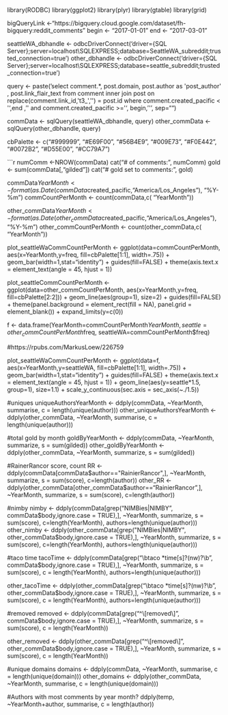 library(RODBC)
library(ggplot2)
library(plyr)
library(gtable)
library(grid)

bigQueryLink <-"https://bigquery.cloud.google.com/dataset/fh-bigquery:reddit_comments"
begin <- "2017-01-01"
end <- "2017-03-01"

seattleWA_dbhandle <- odbcDriverConnect('driver={SQL Server};server=localhost\\SQLEXPRESS;database=SeattleWA_subreddit;trusted_connection=true')
other_dbhandle <- odbcDriverConnect('driver={SQL Server};server=localhost\\SQLEXPRESS;database=seattle_subreddit;trusted_connection=true')

query <- paste('select comment.*, post.domain, post.author as \'post_author\' 
, post.link_flair_text 
from comment
inner join post on replace(comment.link_id,\'t3_\',\'\') = post.id
                where comment.created_pacific <
\'',end ,'\'
and comment.created_pacific >=\'', begin,'\'', sep="")

commData <- sqlQuery(seattleWA_dbhandle, query)
other_commData <- sqlQuery(other_dbhandle, query)


cbPalette <- c("#999999", "#E69F00", "#56B4E9", "#009E73", "#F0E442", "#0072B2", "#D55E00", "#CC79A7")

```r
numComm <-NROW(commData)
cat("# of comments: ", numComm) 
gold <- sum(commData[,"gilded"])
cat("# gold set to comments:", gold)

commData$YearMonth <- format(as.Date(commData$created_pacific,"America/Los_Angeles"), "%Y-%m")
commCountPerMonth <- count(commData,c( "YearMonth"))

other_commData$YearMonth <- format(as.Date(other_commData$created_pacific,"America/Los_Angeles"), "%Y-%m")
other_commCountPerMonth <- count(other_commData,c( "YearMonth"))

plot_seattleWaCommCountPerMonth <- ggplot(data=commCountPerMonth, 
                     aes(x=YearMonth,y=freq, fill=cbPalette[1:1], width=.75)) +
  geom_bar(width=1,stat="identity") +
  guides(fill=FALSE) +
  theme(axis.text.x = element_text(angle = 45, hjust = 1))

plot_seattleCommCountPerMonth <- ggplot(data=other_commCountPerMonth, 
                     aes(x=YearMonth,y=freq, fill=cbPalette[2:2])) +
  geom_line(aes(group=1), size=2) +
  guides(fill=FALSE) +
  theme(panel.background = element_rect(fill = NA), 
        panel.grid = element_blank()) + 
  expand_limits(y=c(0))





f <- data.frame(YearMonth=commCountPerMonth$YearMonth, seattle=other_commCountPerMonth$freq, seattleWA=commCountPerMonth$freq)

#https://rpubs.com/MarkusLoew/226759

plot_seattleWaCommCountPerMonth <- ggplot(data=f, 
                     aes(x=YearMonth,y=seattleWA, fill=cbPalette[1:1], width=.75)) +
  geom_bar(width=1,stat="identity") +
  guides(fill=FALSE) +
  theme(axis.text.x = element_text(angle = 45, hjust = 1)) +
  geom_line(aes(y=seattle*1.5, group=1), size=1.1) + 
  scale_y_continuous(sec.axis = sec_axis(~./1.5))







#uniques
uniqueAuthorsYearMonth <- ddply(commData, ~YearMonth, summarise, c = length(unique(author)))
other_uniqueAuthorsYearMonth <- ddply(other_commData, ~YearMonth, summarise, c = length(unique(author)))

#total gold by month
goldByYearMonth <- ddply(commData, ~YearMonth,   summarize, s = sum(gilded))
other_goldByYearMonth <- ddply(other_commData, ~YearMonth,   summarize, s = sum(gilded))

#RainerRancor score, count
RR <- ddply(commData[commData$author=="RainierRancor",], ~YearMonth,   summarize, s = sum(score), c=length(author))
other_RR <-ddply(other_commData[other_commData$author=="RainierRancor",], ~YearMonth,   summarize, s = sum(score), c=length(author))

#nimby
nimby <- ddply(commData[grep("NIMBies|NIMBY", commData$body,ignore.case = TRUE),], ~YearMonth,   summarize, s = sum(score), c=length(YearMonth), authors=length(unique(author)))
other_nimby <- ddply(other_commData[grep("NIMBies|NIMBY", other_commData$body,ignore.case = TRUE),], ~YearMonth,   summarize, s = sum(score), c=length(YearMonth), authors=length(unique(author)))

#taco time
tacoTime <- ddply(commData[grep("\\btaco *time[s]?(nw)?\\b", commData$body,ignore.case = TRUE),], ~YearMonth,   summarize, s = sum(score), c = length(YearMonth), authors=length(unique(author)))

other_tacoTime <- ddply(other_commData[grep("\\btaco *time[s]?(nw)?\\b", other_commData$body,ignore.case = TRUE),], ~YearMonth,   summarize, s = sum(score), c = length(YearMonth), authors=length(unique(author)))


#removed
removed <- ddply(commData[grep("^\\[removed\\]", commData$body,ignore.case = TRUE),], ~YearMonth,   summarize, s = sum(score), c = length(YearMonth))

other_removed <- ddply(other_commData[grep("^\\[removed\\]", other_commData$body,ignore.case = TRUE),], ~YearMonth,   summarize, s = sum(score), c = length(YearMonth))

#unique domains
domains <- ddply(commData, ~YearMonth, summarise, c = length(unique(domain)))
other_domains <- ddply(other_commData, ~YearMonth, summarise, c = length(unique(domain)))

#Authors with most comments by year month?
ddply(temp, ~YearMonth+author, summarise, c = length(author))